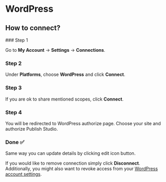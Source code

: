# WordPress


## How to connect?

<Steps>
### Step 1

Go to **My Account** -> **Settings** -> **Connections**.

### Step 2

Under **Platforms**, choose **WordPress** and click **Connect**.

### Step 3

If you are ok to share mentioned scopes, click **Connect**.

### Step 4

You will be redirected to WordPress authorize page. Choose your site and authorize Publish Studio.

### Done ✅

</Steps>

Same way you can update details by clicking edit icon button.

If you would like to remove connection simply click **Disconnect**. Additionally, you might also want to revoke access from your [WordPress account settings](https://wordpress.com/me/security/connected-applications).
